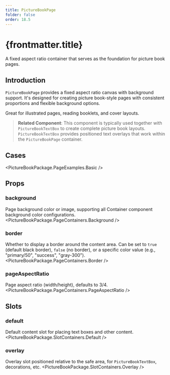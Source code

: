 ```yaml
---
title: PictureBookPage
folder: false
order: 18.5
---
```



# {frontmatter.title}

A fixed aspect ratio container that serves as the foundation for picture book pages.

## Introduction

`PictureBookPage` provides a fixed aspect ratio canvas with background support. It's designed for creating picture book-style pages with consistent proportions and flexible background options.

Great for illustrated pages, reading booklets, and cover layouts.

> **Related Component**: This component is typically used together with `PictureBookTextBox` to create complete picture book layouts. `PictureBookTextBox` provides positioned text overlays that work within the `PictureBookPage` container.

## Cases

<PictureBookPackage.PageExamples.Basic />

## Props

### background
Page background color or image, supporting all Container component background color configurations.
<PictureBookPackage.PageContainers.Background />

### border
Whether to display a border around the content area. Can be set to `true` (default black border), `false` (no border), or a specific color value (e.g., "primary/50", "success", "gray-300").
<PictureBookPackage.PageContainers.Border />

### pageAspectRatio
Page aspect ratio (width/height), defaults to 3/4.
<PictureBookPackage.PageContainers.PageAspectRatio />

## Slots

### default
Default content slot for placing text boxes and other content.
<PictureBookPackage.SlotContainers.Default />

### overlay
Overlay slot positioned relative to the safe area, for `PictureBookTextBox`, decorations, etc.
<PictureBookPackage.SlotContainers.Overlay />
